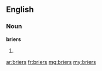 ==English==

===Noun===
'''briers'''

# {{plural of|[[brier]]}}

[[ar:briers]]
[[fr:briers]]
[[mg:briers]]
[[my:briers]]